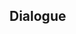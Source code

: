 {{Genius Invokation TCG Stage
|type         = Friendly Fracas
|character    = Xiangling
|group        = Invitation Board
|requirement  = 1
|introduction = "Ooh, so you play Genius Invokation TCG too, huh? Let's have a match right now, then!"<br />Hint: Xiangling's deck contains a large number of Food Cards and cards that pair up well with Food to slowly build up advantage using Food effects.
|objective_1  = Achieve victory
|reward_1     = Xiangling*1
|objective_2  = Achieve victory within 6 Rounds
|reward_2     = Crossfire*1
|objective_3  = Win with less than 2 characters defeated
|reward_3     = Crossfire*1
|lineup       = Xiangling;Xingqiu;Keqing
|action       = Crossfire;Witch's Scorching Hat;Lithic Spear;Lucky Dog's Silver Circlet;Instructor's Cap;Chef Mao;NRE;Sweet Madame;Mushroom Pizza;Mondstadt Hash Brown;Timmie;Chang the Ninth;Liyue Harbor Wharf;Strategize;Starsigns;Crossfire;Witch's Scorching Hat;Lithic Spear;Lucky Dog's Silver Circlet;Instructor's Cap;Chef Mao;NRE;Sweet Madame;Mushroom Pizza;Mondstadt Hash Brown;Timmie;Chang the Ninth;Liyue Harbor Wharf;Strategize;Starsigns
}}

==Dialogue==
{{Transclude|Genius Invokation TCG/Stage/Xiangling|Friendly Fracas}}